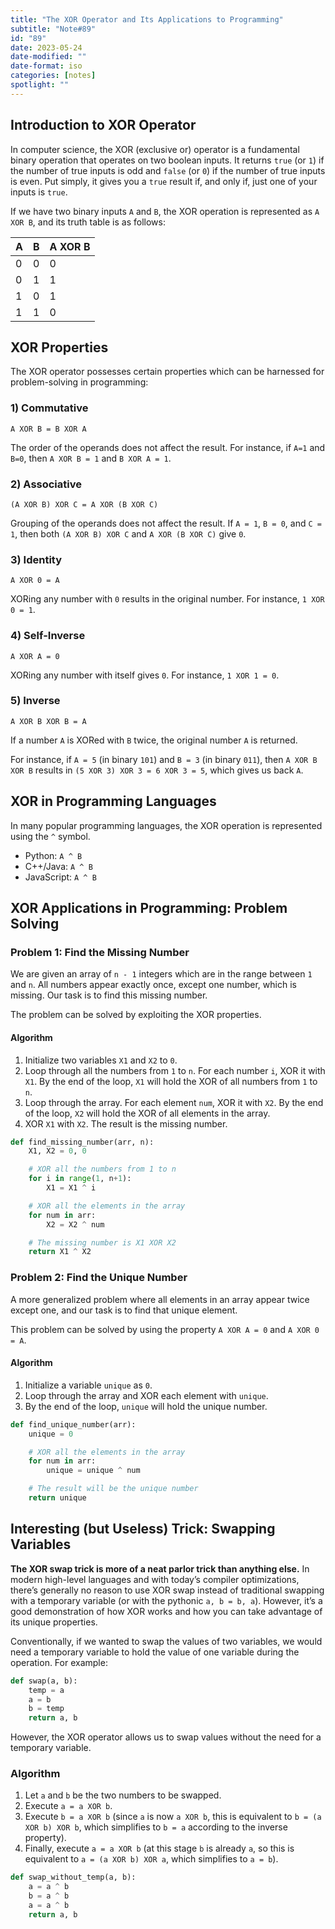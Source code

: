 ```yaml
---
title: "The XOR Operator and Its Applications to Programming"
subtitle: "Note#89"
id: "89"
date: 2023-05-24
date-modified: ""
date-format: iso
categories: [notes]
spotlight: ""
---
```

## Introduction to XOR Operator

In computer science, the XOR (exclusive or) operator is a fundamental binary operation that operates on two boolean inputs. It returns `true` (or `1`) if the number of true inputs is odd and `false` (or `0`) if the number of true inputs is even. Put simply, it gives you a `true` result if, and only if, just one of your inputs is `true`.

If we have two binary inputs `A` and `B`, the XOR operation is represented as `A XOR B`, and its truth table is as follows:

| A | B | A XOR B |
|---|---|---------|
| 0 | 0 |   0     |
| 0 | 1 |   1     |
| 1 | 0 |   1     |
| 1 | 1 |   0     |

## XOR Properties

The XOR operator possesses certain properties which can be harnessed for problem-solving in programming:

### 1) Commutative

`A XOR B = B XOR A`

The order of the operands does not affect the result. For instance, if `A=1` and `B=0`, then `A XOR B = 1` and `B XOR A = 1`.

### 2) Associative

`(A XOR B) XOR C = A XOR (B XOR C)`

Grouping of the operands does not affect the result. If `A = 1`, `B = 0`, and `C = 1`, then both `(A XOR B) XOR C` and `A XOR (B XOR C)` give `0`.

### 3) Identity

`A XOR 0 = A`

XORing any number with `0` results in the original number. For instance, `1 XOR 0 = 1`.

### 4) Self-Inverse

`A XOR A = 0`

XORing any number with itself gives `0`. For instance, `1 XOR 1 = 0`.

### 5) Inverse

`A XOR B XOR B = A`

If a number `A` is XORed with `B` twice, the original number `A` is returned.

For instance, if `A = 5` (in binary `101`) and `B = 3` (in binary `011`), then `A XOR B XOR B` results in `(5 XOR 3) XOR 3 = 6 XOR 3 = 5`, which gives us back `A`.

## XOR in Programming Languages

In many popular programming languages, the XOR operation is represented using the `^` symbol.

* Python: `A ^ B`
* C++/Java: `A ^ B`
* JavaScript: `A ^ B`

## XOR Applications in Programming: Problem Solving

### Problem 1: Find the Missing Number

We are given an array of `n - 1` integers which are in the range between `1` and `n`. All numbers appear exactly once, except one number, which is missing. Our task is to find this missing number.

The problem can be solved by exploiting the XOR properties.

#### Algorithm

1. Initialize two variables `X1` and `X2` to `0`.
2. Loop through all the numbers from `1` to `n`. For each number `i`, XOR it with `X1`. By the end of the loop, `X1` will hold the XOR of all numbers from `1` to `n`.
3. Loop through the array. For each element `num`, XOR it with `X2`. By the end of the loop, `X2` will hold the XOR of all elements in the array.
4. XOR `X1` with `X2`. The result is the missing number.

```python
def find_missing_number(arr, n):
    X1, X2 = 0, 0

    # XOR all the numbers from 1 to n
    for i in range(1, n+1):
        X1 = X1 ^ i

    # XOR all the elements in the array
    for num in arr:
        X2 = X2 ^ num

    # The missing number is X1 XOR X2
    return X1 ^ X2
```

### Problem 2: Find the Unique Number

A more generalized problem where all elements in an array appear twice except one, and our task is to find that unique element.

This problem can be solved by using the property `A XOR A = 0` and `A XOR 0 = A`.

#### Algorithm

1. Initialize a variable `unique` as `0`.
2. Loop through the array and XOR each element with `unique`.
3. By the end of the loop, `unique` will hold the unique number.

```python
def find_unique_number(arr):
    unique = 0

    # XOR all the elements in the array
    for num in arr:
        unique = unique ^ num

    # The result will be the unique number
    return unique
```

## Interesting (but Useless) Trick: Swapping Variables

**The XOR swap trick is more of a neat parlor trick than anything else.** In modern high-level languages and with today's compiler optimizations, there's generally no reason to use XOR swap instead of traditional swapping with a temporary variable (or with the pythonic `a, b = b, a`). However, it's a good demonstration of how XOR works and how you can take advantage of its unique properties.

Conventionally, if we wanted to swap the values of two variables, we would need a temporary variable to hold the value of one variable during the operation. For example:

```python
def swap(a, b):
    temp = a
    a = b
    b = temp
    return a, b
```

However, the XOR operator allows us to swap values without the need for a temporary variable.

### Algorithm

  1. Let `a` and `b` be the two numbers to be swapped.
  2. Execute `a = a XOR b`.
  3. Execute `b = a XOR b` (since `a` is now `a XOR b`, this is equivalent to `b = (a XOR b) XOR b`, which simplifies to `b = a` according to the inverse property).
  4. Finally, execute `a = a XOR b` (at this stage `b` is already `a`, so this is equivalent to `a = (a XOR b) XOR a`, which simplifies to `a = b`).

```python
def swap_without_temp(a, b):
    a = a ^ b
    b = a ^ b
    a = a ^ b
    return a, b
```
